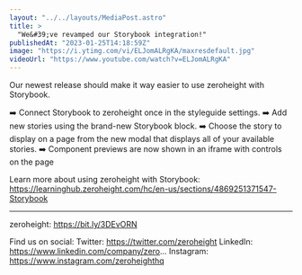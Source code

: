 ```yaml
---
layout: "../../layouts/MediaPost.astro"
title: >
  "We&#39;ve revamped our Storybook integration!"
publishedAt: "2023-01-25T14:18:59Z"
image: "https://i.ytimg.com/vi/ELJomALRgKA/maxresdefault.jpg"
videoUrl: "https://www.youtube.com/watch?v=ELJomALRgKA"
---
```


Our newest release should make it way easier to use zeroheight with Storybook.

➡️ Connect Storybook to zeroheight once in the styleguide settings.
➡️ Add new stories using the brand-new Storybook block.
➡️ Choose the story to display on a page from the new modal that displays all of your available stories.
➡️ Component previews are now shown in an iframe with controls on the page

Learn more about using zeroheight with Storybook: https://learninghub.zeroheight.com/hc/en-us/sections/4869251371547-Storybook

---

zeroheight: https://bit.ly/3DEvORN

Find us on social:
Twitter: https://twitter.com/zeroheight
LinkedIn: https://www.linkedin.com/company/zero...
Instagram: https://www.instagram.com/zeroheighthq
